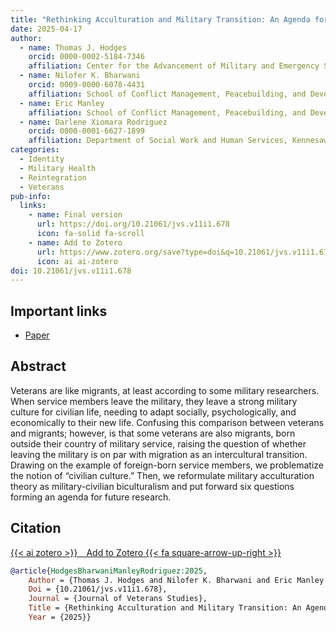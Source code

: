 ```yaml
---
title: "Rethinking Acculturation and Military Transition: An Agenda for Military-Civilian Biculturalism, Reintegration, and Adjustment"
date: 2025-04-17
author:
  - name: Thomas J. Hodges
    orcid: 0000-0002-5184-7346
    affiliation: Center for the Advancement of Military and Emergency Services (AMES) Research, Kennesaw State University
  - name: Nilofer K. Bharwani
    orcid: 0009-0000-6078-4431
    affiliation: School of Conflict Management, Peacebuilding, and Development, Kennesaw State University
  - name: Eric Manley
    affiliation: School of Conflict Management, Peacebuilding, and Development, Kennesaw State University
  - name: Darlene Xiomara Rodriguez
    orcid: 0000-0001-6627-1899
    affiliation: Department of Social Work and Human Services, Kennesaw State University
categories:
  - Identity
  - Military Health
  - Reintegration
  - Veterans
pub-info:
  links:
    - name: Final version
      url: https://doi.org/10.21061/jvs.v11i1.678
      icon: fa-solid fa-scroll
    - name: Add to Zotero
      url: https://www.zotero.org/save?type=doi&q=10.21061/jvs.v11i1.678
      icon: ai ai-zotero
doi: 10.21061/jvs.v11i1.678
---
```


## Important links

-   [Paper](https://doi.org/10.21061/jvs.v11i1.678)

## Abstract

Veterans are like migrants, at least according to some military researchers. When service members leave the military, they leave a strong military culture for civilian life, needing to adapt socially, psychologically, and economically to their new life. Confusing this comparison between veterans and migrants; however, is that some veterans are also migrants, born outside their country of military service, raising the question of whether leaving the military is on par with migration as an intercultural transition. Drawing on the example of foreign-born service members, we problematize the notion of “civilian culture.” Then, we reformulate military acculturation theory as military-civilian biculturalism and put forward six questions forming an agenda for future research.

## Citation

<p class="buttons" style="text-align:center;">

<a class="btn btn-danger" target="_blank" href="https://www.zotero.org/save?type=doi&q=10.21061/jvs.v11i1.678">{{< ai zotero >}} Add to Zotero {{< fa square-arrow-up-right >}}</a>

</p>

``` bibtex
@article{HodgesBharwaniManleyRodriguez:2025,
    Author = {Thomas J. Hodges and Nilofer K. Bharwani and Eric Manley and Darlene Xiomara Rodriguez},
    Doi = {10.21061/jvs.v11i1.678},
    Journal = {Journal of Veterans Studies},
    Title = {Rethinking Acculturation and Military Transition: An Agenda for Military-Civilian Biculturalism, Reintegration, and Adjustment},
    Year = {2025}}
```
